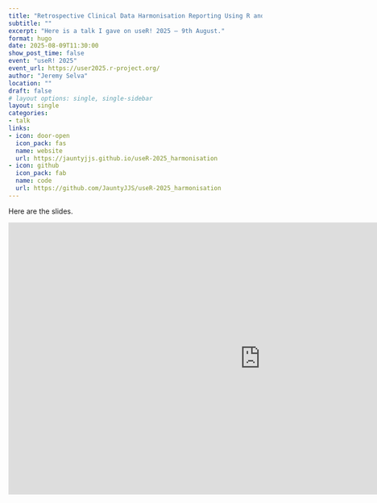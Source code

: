 ---
title: "Retrospective Clinical Data Harmonisation Reporting Using R and Quarto"
subtitle: ""
excerpt: "Here is a talk I gave on useR! 2025 – 9th August."
format: hugo
date: 2025-08-09T11:30:00
show_post_time: false
event: "useR! 2025"
event_url: https://user2025.r-project.org/
author: "Jeremy Selva"
location: ""
draft: false
# layout options: single, single-sidebar
layout: single
categories:
- talk
links:
- icon: door-open
  icon_pack: fas
  name: website
  url: https://jauntyjjs.github.io/useR-2025_harmonisation
- icon: github
  icon_pack: fab
  name: code
  url: https://github.com/JauntyJJS/useR-2025_harmonisation
---

Here are the slides.

<iframe width="1000" height="540" src="https://jauntyjjs.github.io/useR-2025_harmonisation" frameborder="0" allowfullscreen></iframe>

